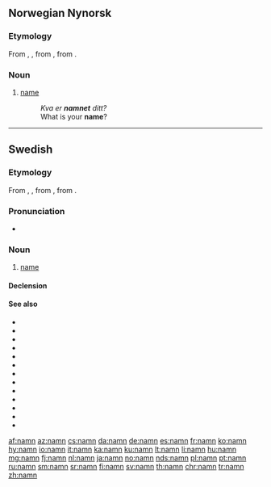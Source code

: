 {{also|nämn}}
==Norwegian Nynorsk==

===Etymology===
From {{etyl|non|nn}} {{m|non|namn}}, {{m|non|nafn}}, from {{etyl|gem-pro|nn}} {{m|gem-pro|*namô}}, from {{etyl|ine-pro|nn}} {{m|ine-pro|*h₁nómn̥}}.

===Noun===
{{nn-noun-n1}}

# [[name]]
#: ''Kva er '''namnet''' ditt?''
#: What is your '''name'''?

----

==Swedish==

===Etymology===
From {{etyl|non|sv}} {{m|sv|namn}}, {{m|non|nafn}}, from {{etyl|gem-pro|sv}} {{m|gem-pro|*namô}}, from {{etyl|ine-pro|sv}} {{m|ine-pro|*h₁nómn̥}}.

===Pronunciation===
* {{audio|Sv-namn.ogg|audio|lang=sv}}

===Noun===
{{sv-noun|n}}

# [[name]]

====Declension====
{{sv-infl-noun-n-zero}}

====See also====
* {{l|sv|domännamn}}
* {{l|sv|dopnamn}}
* {{l|sv|efternamn}}
* {{l|sv|förnamn}}
* {{l|sv|heta}}
* {{l|sv|kalla}}
* {{l|sv|nämligen}}
* {{l|sv|nämna}}
* {{l|sv|nämnare}}
* {{l|sv|nämnd}}
* {{l|sv|namne}}
* {{l|sv|namnge}}
* {{l|sv|namngivning}}

[[af:namn]]
[[az:namn]]
[[cs:namn]]
[[da:namn]]
[[de:namn]]
[[es:namn]]
[[fr:namn]]
[[ko:namn]]
[[hy:namn]]
[[io:namn]]
[[it:namn]]
[[ka:namn]]
[[ku:namn]]
[[lt:namn]]
[[li:namn]]
[[hu:namn]]
[[mg:namn]]
[[fj:namn]]
[[nl:namn]]
[[ja:namn]]
[[no:namn]]
[[nds:namn]]
[[pl:namn]]
[[pt:namn]]
[[ru:namn]]
[[sm:namn]]
[[sr:namn]]
[[fi:namn]]
[[sv:namn]]
[[th:namn]]
[[chr:namn]]
[[tr:namn]]
[[zh:namn]]